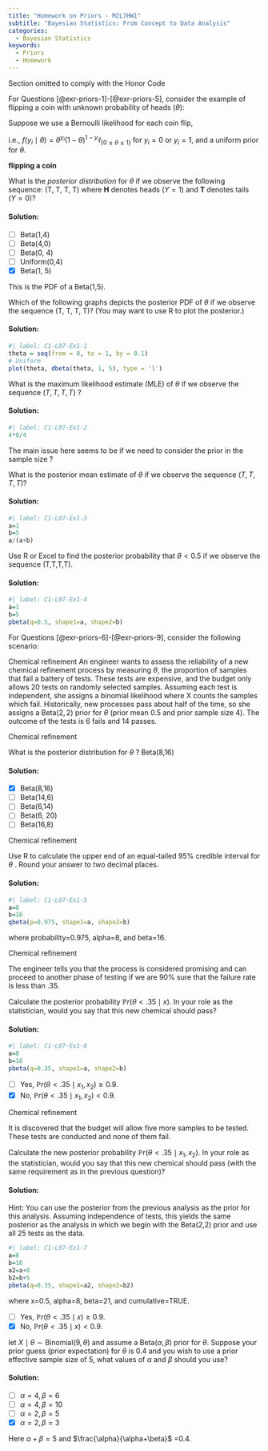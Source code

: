 ```yaml
---
title: "Homework on Priors - M2L7HW1"
subtitle: "Bayesian Statistics: From Concept to Data Analysis"
categories:
  - Bayesian Statistics
keywords:
  - Priors
  - Homework
---
```


\index{Maximum Likelihood Estimation}

::::: {.content-visible unless-profile="HC"}

::: {.callout-caution}
Section omitted to comply with the Honor Code
:::

:::::

::::: {.content-hidden unless-profile="HC"} 


For Questions [@exr-priors-1]-[@exr-priors-5], consider the example of flipping a coin with unknown probability of heads ($\theta$):

Suppose we use a Bernoulli likelihood for each coin flip,

i.e., $f(y_i \mid \theta) = \theta^{y_i} (1-\theta)^{1-y_i} I_{\{ 0 \le \theta \le 1 \}}$ for $y_i=0$ or $y_i=1$, and a uniform prior for $\theta$.

::: {#exr-priors-1}
[**flipping a coin**]{.column-margin}

What is the *posterior distribution* for $\theta$ if we observe the following sequence: (T, T, T, T) where **H** denotes heads $(Y=1)$ and **T** denotes tails $(Y=0)$?
:::

::: {.solution .callout-tip collapse="true"}
#### Solution:

-   [ ] Beta(1,4)
-   [ ] Beta(4,0)
-   [ ] Beta(0, 4)
-   [ ] Uniform(0,4)
-   [x] Beta(1, 5)

This is the PDF of a Beta(1,5).
:::

::: {#exr-priors-2}
Which of the following graphs depicts the posterior PDF of $\theta$ if we observe the sequence (T, T, T, T)? (You may want to use R to plot the posterior.)
:::

::: {.solution .callout-tip collapse="true"}
#### Solution:

```R
#| label: C1-L07-Ex1-1
theta = seq(from = 0, to = 1, by = 0.1)
# Uniform
plot(theta, dbeta(theta, 1, 5), type = 'l')
```
:::

::: {#exr-priors-3}
What is the maximum likelihood estimate (MLE) of $\theta$ if we observe the sequence $(T, T, T, T)$ ?
:::

::: {.solution .callout-tip collapse="true"}
#### Solution:

```R
#| label: C1-L07-Ex1-2
4*0/4
```

The main issue here seems to be if we need to consider the prior in the sample size ?
:::

::: {#exr-priors-4}
What is the posterior mean estimate of $\theta$ if we observe the sequence $(T, T, T, T)$?
:::

::: {.solution .callout-tip collapse="true"}
#### Solution:

```R
#| label: C1-L07-Ex1-3
a=1
b=5
a/(a+b)
```
:::

::: {#exr-priors-5}
Use R or Excel to find the posterior probability that $\theta<0.5$ if we observe the sequence (T,T,T,T).
:::

::: {.solution .callout-tip collapse="true"}
#### Solution:

```R
#| label: C1-L07-Ex1-4
a=1
b=5
pbeta(q=0.5, shape1=a, shape2=b)
```
:::

For Questions [@exr-priors-6]-[@exr-priors-9], consider the following scenario:

[Chemical refinement]{.column-margin} An engineer wants to assess the reliability of a new chemical refinement process by measuring $\theta$, the proportion of samples that fail a battery of tests. These tests are expensive, and the budget only allows 20 tests on randomly selected samples. Assuming each test is independent, she assigns a binomial likelihood where X counts the samples which fail. Historically, new processes pass about half of the time, so she assigns a $\text{Beta}(2,2)$ prior for $\theta$ (prior mean 0.5 and prior sample size 4). The outcome of the tests is 6 fails and 14 passes.

::: {#exr-priors-6}
[Chemical refinement]{.column-margin}

What is the posterior distribution for $\theta$ ? Beta(8,16)
:::

::: {.solution .callout-tip collapse="true"}
#### Solution:

-   [x] Beta(8,16)
-   [ ] Beta(14,6)
-   [ ] Beta(6,14)
-   [ ] Beta(6, 20)
-   [ ] Beta(16,8)
:::

::: {#exr-priors-7}
[Chemical refinement]{.column-margin}

Use R to calculate the upper end of an equal-tailed 95% credible interval for $\theta$ . Round your answer to two decimal places.
:::

::: {.solution .callout-tip collapse="true"}
#### Solution:

```R
#| label: C1-L07-Ex1-5
a=8
b=16
qbeta(p=0.975, shape1=a, shape2=b)
```

where probability=0.975, alpha=8, and beta=16.
:::

::: {#exr-priors-8}
[Chemical refinement]{.column-margin}

The engineer tells you that the process is considered promising and can proceed to another phase of testing if we are 90% sure that the failure rate is less than .35.

Calculate the posterior probability $\mathbb{P}r(\theta < .35 \mid x)$. In your role as the statistician, would you say that this new chemical should pass?
:::

::: {.solution .callout-tip collapse="true"}
#### Solution:

```R
#| label: C1-L07-Ex1-6
a=8
b=16
pbeta(q=0.35, shape1=a, shape2=b)
```

-   [ ] Yes, $\mathbb{P}r(\theta<.35 \mid x_1,x_2)≥0.9$.
-   [x] No, $\mathbb{P}r(\theta<.35 \mid x_1,x_2)<0.9$.
:::

::: {#exr-priors-9}
[Chemical refinement]{.column-margin}

It is discovered that the budget will allow five more samples to be tested. These tests are conducted and none of them fail.

Calculate the new posterior probability $\mathbb{P}r(\theta < .35 \mid x_1, x_2)$. In your role as the statistician, would you say that this new chemical should pass (with the same requirement as in the previous question)?
:::

::: {.solution .callout-tip collapse="true"}
#### Solution:

Hint: You can use the posterior from the previous analysis as the prior for this analysis. Assuming independence of tests, this yields the same posterior as the analysis in which we begin with the Beta(2,2) prior and use all 25 tests as the data.

```R
#| label: C1-L07-Ex1-7
a=8
b=16
a2=a+0
b2=b+5
pbeta(q=0.35, shape1=a2, shape2=b2)
```

where x=0.5, alpha=8, beta=21, and cumulative=TRUE.

-   [ ] Yes, $\mathbb{P}r(\theta<.35 \mid x)≥0.9$.
-   [x] No, $\mathbb{P}r(\theta<.35 \mid x)<0.9$.
:::

::: {#exr-priors-10}
let $X \mid \theta \sim \text{Binomial}(9, \theta)$ and assume a $\text{Beta}(\alpha,\beta)$ prior for $\theta$. Suppose your prior guess (prior expectation) for $\theta$ is 0.4 and you wish to use a prior effective sample size of 5, what values of $\alpha$ and $\beta$ should you use?
:::

::: {.solution .callout-tip collapse="true"}
#### Solution:

-   [ ] $\alpha=4, \beta=6$
-   [ ] $\alpha=4, \beta=10$
-   [ ] $\alpha=2, \beta=5$
-   [x] $\alpha=2, \beta=3$

Here $\alpha+\beta=5$ and $\frac{\alpha}{\alpha+\beta}$ =0.4.
:::

:::::